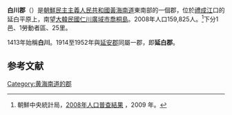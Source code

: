 {{Infobox  Korean settlement
| context = north
| img=DPRK2006_Hwangnam-Baechon.PNG
| hangul =배천군
| hanja ={{linktext|白|川|郡}}
| rr=Baecheon-gun
| mr=Paechŏn-gun
|  pop = 159825
| popyear = 2008
|  divs = 1 邑、1勞動者區、25里
}}
'''白川郡'''（{{kor|諺=배천군|漢=白川郡|羅=Paechŏn gun|f=y}}）是[[朝鮮民主主義人民共和國|朝鮮民主主義人民共和國]][[黃海南道|黃海南道]]東南部的一個郡，位於[[禮成江|禮成江]]口的延白平原上，南望[[大韓民國|大韓民國]][[仁川廣域市|仁川廣域市]][[喬桐島|喬桐島]]。2008年人口159,825人。<ref>朝鮮中央統計局，[http://unstats.un.org/unsd/demographic/sources/census/2010_PHC/North_Korea/Final%20national%20census%20report.pdf 2008年人口普查結果] {{Wayback|url=http://unstats.un.org/unsd/demographic/sources/census/2010_PHC/North_Korea/Final%20national%20census%20report.pdf |date=20100331091148 }}，2009 年。</ref>下分1邑、1勞動者區、25里。

1413年始稱'''白川'''。1914至1952年與[[延安郡|延安郡]]同屬一郡，即'''延白郡'''。

== 参考文献 ==
<div class="references-small">
<references></references>
</div>

{{黃海南道行政區劃}}

{{DEFAULTSORT:Paechon-gun}}
[[Category:黄海南道的郡|Category:黄海南道的郡]]